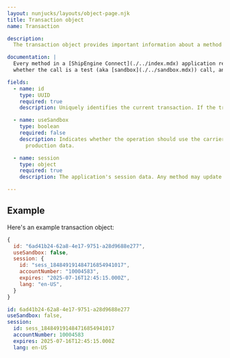 ```yaml
---
layout: nunjucks/layouts/object-page.njk
title: Transaction object
name: Transaction

description:
  The transaction object provides important information about a method invocation. It also allows you to pass session state between methods, which is especially important for authentication credentials.

documentation: |
  Every method in a [ShipEngine Connect](./../index.mdx) application receives a transaction object as the first parameter. This object contains useful information about the method invocation, such as a unique `transactionID`,
  whether the call is a test (aka [sandbox](./../sandbox.mdx)) call, and session state such as authentication credentials.

fields:
  - name: id
    type: UUID
    required: true
    description: Uniquely identifies the current transaction. If the transaction is retried, then this `id` will remain the same. You can use this to detect and prevent duplicate operations.

  - name: useSandbox
    type: boolean
    required: false
    description: Indicates whether the operation should use the carrier's [sandbox](./../sandbox.mdx) or development API rather than the normal production API. If `useSandbox` is `true`, then the operation MUST NOT incur any actual costs or affect
      production data.

  - name: session
    type: object
    required: true
    description: The application's session data. Any method may update the session data, such as renewing a session token or updating a timestamp. Must be JSON serializable.

---
```



Example
-------------------------------------------------

Here's an example transaction object:

```javascript
{
  id: "6ad41b24-62a8-4e17-9751-a28d9688e277",
  useSandbox: false,
  session: {
    id: "sess_184849191484716854941017",
    accountNumber: "10004583",
    expires: "2025-07-16T12:45:15.000Z",
    lang: "en-US",
  }
}
```

```yaml
id: 6ad41b24-62a8-4e17-9751-a28d9688e277
useSandbox: false,
session:
  id: sess_184849191484716854941017
  accountNumber: 10004583
  expires: 2025-07-16T12:45:15.000Z
  lang: en-US
```
